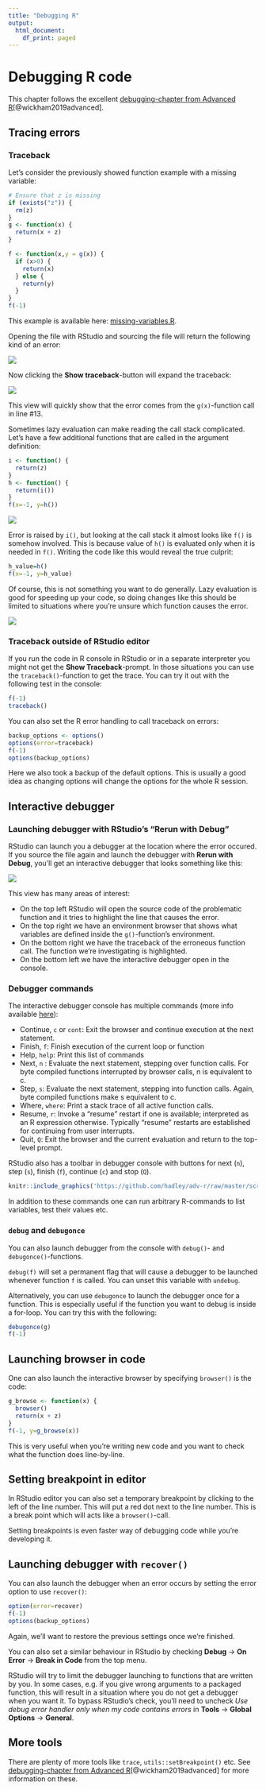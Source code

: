 ```yaml
---
title: "Debugging R"
output:
  html_document:
    df_print: paged
---
```


# Debugging R code {#practice}

This chapter follows the excellent [debugging-chapter from Advanced R](https://adv-r.hadley.nz/debugging.html)[@wickham2019advanced].

## Tracing errors

### Traceback

Let's consider the previously showed function example with a missing variable:

```r
# Ensure that z is missing
if (exists("z")) {
  rm(z)
}
g <- function(x) {
  return(x + z)
}

f <- function(x,y = g(x)) {
  if (x>0) {
    return(x)
  } else {
    return(y)
  }
}
f(-1)
```
This example is available here: [missing-variables.R](https://raw.githubusercontent.com/AaltoSciComp/r-debugging/main/examples/missing-variables.R).

Opening the file with RStudio and sourcing the file will return the following kind of an error:

![](https://raw.githubusercontent.com/AaltoSciComp/r-debugging/main/images/missing-variables.png)

Now clicking the **Show traceback**-button will expand the traceback:

![](https://raw.githubusercontent.com/AaltoSciComp/r-debugging/main/images/missing-variables-traceback.png)

This view will quickly show that the error comes from the `g(x)`-function call in line #13. 

Sometimes lazy evaluation can make reading the call stack complicated.
Let's have a few additional functions that are called in the argument definition:

```r
i <- function() {
  return(z)
}
h <- function() {
  return(i())
}
f(x=-1, y=h())
```

![](https://raw.githubusercontent.com/AaltoSciComp/r-debugging/main/images/missing-variables-lazy-evaluation.png)

Error is raised by `i()`, but looking at the call stack it almost looks like `f()` is somehow involved. This is because value of `h()` is evaluated only when it is needed in `f()`. Writing the code like this would reveal the true culprit:
```r
h_value=h()
f(x=-1, y=h_value)
```

Of course, this is not something you want to do generally. Lazy evaluation is good for speeding up your code, so doing changes like this should be limited to situations where you're unsure which function causes the error.

![](https://raw.githubusercontent.com/AaltoSciComp/r-debugging/main/images/missing-variables-nonlazy-evaluation.png)


### Traceback outside of RStudio editor

If you run the code in R console in RStudio or in a separate interpreter you might not get the **Show Traceback**-prompt.
In those situations you can use the `traceback()`-function to get the trace. You can try it out with the following test in the console:
```r
f(-1)
traceback()
```
You can also set the R error handling to call traceback on errors:
```r
backup_options <- options()
options(error=traceback)
f(-1)
options(backup_options)
```
Here we also took a backup of the default options. This is usually a good idea as changing options will change the options for the whole R session. 

## Interactive debugger

### Launching debugger with RStudio's "Rerun with Debug"

RStudio can launch you a debugger at the location where the error occured. If you source the file again and launch the debugger with **Rerun with Debug**, you'll get an interactive debugger that looks something like this:

![](https://raw.githubusercontent.com/AaltoSciComp/r-debugging/main/images/missing-variables-run-with-debug.png)

This view has many areas of interest:

- On the top left RStudio will open the source code of the problematic function
  and it tries to highlight the line that causes the error.
- On the top right we have an environment browser that shows what variables are defined inside
  the `g()`-function's environment.
- On the bottom right we have the traceback of the erroneous function call.
  The function we're investigating is highlighted.
- On the bottom left we have the interactive debugger open in the console.

### Debugger commands

The interactive debugger console has multiple commands (more info available [here](https://rdrr.io/r/base/browser.html)):

- Continue, `c` or `cont`: Exit the browser and continue execution at the next statement.
- Finish, `f`: Finish execution of the current loop or function
- Help, `help`: Print this list of commands
- Next, `n` : Evaluate the next statement, stepping over function calls. For byte compiled functions interrupted by browser calls, n is equivalent to c.
- Step, `s`: Evaluate the next statement, stepping into function calls. Again, byte compiled functions make s equivalent to c.
- Where, `where`: Print a stack trace of all active function calls.
- Resume,  `r`: Invoke a "resume" restart if one is available; interpreted as an R expression otherwise. Typically "resume" restarts are established for continuing from user interrupts.
- Quit, `Q`: Exit the browser and the current evaluation and return to the top-level prompt.

RStudio also has a toolbar in debugger console with buttons for next (`n`), step (`s`), finish (`f`), continue (`c`) and stop (`Q`).

```r
knitr::include_graphics('https://github.com/hadley/adv-r/raw/master/screenshots/debug-toolbar.png')
```

In addition to these commands one can run arbitrary R-commands to list variables, test their values etc.

### `debug` and `debugonce`

You can also launch debugger from the console with `debug()`- and `debugonce()`-functions.

`debug(f)` will set a permanent flag that will cause a debugger to be launched whenever
function `f` is called. You can unset this variable with `undebug`.

Alternatively, you can use `debugonce` to launch the debugger once for a function. This is
especially useful if the function you want to debug is inside a for-loop. You can try this with the following:

```r
debugonce(g)
f(-1)
```

## Launching browser in code

One can also launch the interactive browser by specifying `browser()` is the code:
```r
g_browse <- function(x) {
  browser()
  return(x + z)
}
f(-1, y=g_browse(x))
```

This is very useful when you're writing new code and you want to check what the function does line-by-line.

## Setting breakpoint in editor

In RStudio editor you can also set a temporary breakpoint by clicking to the left of the line number.
This will put a red dot next to the line number. This is a break point which will acts like a `browser()`-call.

Setting breakpoints is even faster way of debugging code while you're developing it.

## Launching debugger with `recover()`

You can also launch the debugger when an error occurs by setting the error option to use `recover()`:
```r
option(error=recover)
f(-1)
options(backup_options)
```
Again, we'll want to restore the previous settings once we're finished.

You can also set a similar behaviour in RStudio by checking
**Debug** -> **On Error** -> **Break in Code** from the top menu.

RStudio will try to limit the debugger launching to functions that are written by you.
In some cases, e.g. if you give wrong arguments to a packaged function, this will result in a situation where
you do not get a debugger when you want it. To bypass RStudio's check, you'll need to
uncheck *Use debug error handler only when my code contains errors* in
**Tools** -> **Global Options** -> **General**.

## More tools

There are plenty of more tools like `trace`, `utils::setBreakpoint()` etc. See [debugging-chapter from Advanced R](https://adv-r.hadley.nz/debugging.html)[@wickham2019advanced] for more information on these.

